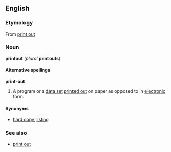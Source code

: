 ==English==
===Etymology===
From [[print out]]

===Noun===
'''printout''' (''plural'' '''printouts''')

====Alternative spellings====
'''print-out'''

#A program or a [[data set]] [[print out|printed out]] on paper as opposed to in [[electronic]] form.

====Synonyms====
*[[hard copy]], [[listing]]

===See also===
*[[print out]]